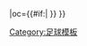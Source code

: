 {{fb team |t=-{zh:格羅寧根; zh-cn:格罗宁根; zh-tw:格羅寧根; zh-hk:格羅寧根;}- |tan=格罗宁根足球俱乐部 |tc=NED |abb={{#if:{{{abb|}}}|GRO{{0}}}} |oc={{#if:{{{oc|}}}|{{{oc}}} }} }}<!--
--><noinclude>[[Category:足球模板]]</noinclude>